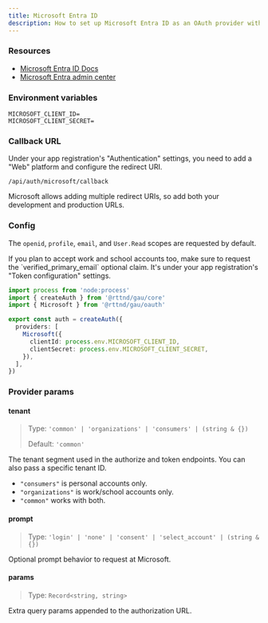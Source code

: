 ```yaml
---
title: Microsoft Entra ID
description: How to set up Microsoft Entra ID as an OAuth provider with gau.
---
```



### Resources

- [Microsoft Entra ID Docs](https://learn.microsoft.com/en-us/entra/identity-platform/v2-protocols-oidc)
- [Microsoft Entra admin center](https://entra.microsoft.com/)

### Environment variables

```text title=".env"
MICROSOFT_CLIENT_ID=
MICROSOFT_CLIENT_SECRET=
```

### Callback URL

Under your app registration's "Authentication" settings, you need to add a "Web" platform and configure the redirect URI.

```
/api/auth/microsoft/callback
```

Microsoft allows adding multiple redirect URIs, so add both your development and production URLs.

### Config

The `openid`, `profile`, `email`, and `User.Read` scopes are requested by default.

<Aside type="note">
  If you plan to accept work and school accounts too, make sure to request the `verified_primary_email` optional claim. It's under your app registration's "Token configuration" settings.
</Aside>

```ts title="auth.ts"
import process from 'node:process'
import { createAuth } from '@rttnd/gau/core'
import { Microsoft } from '@rttnd/gau/oauth'

export const auth = createAuth({
  providers: [
    Microsoft({
      clientId: process.env.MICROSOFT_CLIENT_ID,
      clientSecret: process.env.MICROSOFT_CLIENT_SECRET,
    }),
  ],
})
```

### Provider params

#### tenant

> Type: `'common' | 'organizations' | 'consumers' | (string & {})`
>
> Default: `'common'`

The tenant segment used in the authorize and token endpoints.
You can also pass a specific tenant ID.

- `"consumers"` is personal accounts only.
- `"organizations"` is work/school accounts only.
- `"common"` works with both.

#### prompt

> Type: `'login' | 'none' | 'consent' | 'select_account' | (string & {})`

Optional prompt behavior to request at Microsoft.

#### params

> Type: `Record<string, string>`

Extra query params appended to the authorization URL.
